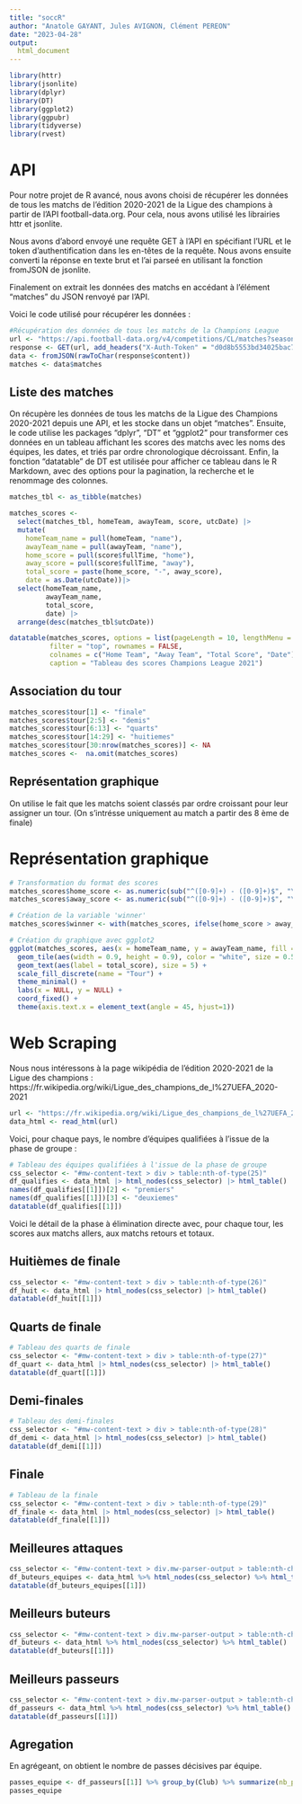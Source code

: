 ```yaml
---
title: "soccR"
author: "Anatole GAYANT, Jules AVIGNON, Clément PEREON"
date: "2023-04-28"
output: 
  html_document
---
```


```r
library(httr)
library(jsonlite)
library(dplyr)
library(DT)
library(ggplot2)
library(ggpubr)
library(tidyverse)
library(rvest)
```

# API

Pour notre projet de R avancé, nous avons choisi de récupérer les données de tous les matchs de l'édition 2020-2021 de la Ligue des champions à partir de l'API football-data.org. Pour cela, nous avons utilisé les librairies httr et jsonlite.

Nous avons d'abord envoyé une requête GET à l'API en spécifiant l'URL et le token d'authentification dans les en-têtes de la requête. Nous avons ensuite converti la réponse en texte brut et l'ai parseé en utilisant la fonction fromJSON de jsonlite.

Finalement on extrait les données des matchs en accédant à l'élément "matches" du JSON renvoyé par l'API.

Voici le code utilisé pour récupérer les données :

```r
#Récupération des données de tous les matchs de la Champions League
url <- "https://api.football-data.org/v4/competitions/CL/matches?season=2020"
response <- GET(url, add_headers("X-Auth-Token" = "d0d8b5553bd34025bac768b663973df2"))
data <- fromJSON(rawToChar(response$content))
matches <- data$matches
```

## Liste des matches

On récupère les données de tous les matchs de la Ligue des Champions 2020-2021 depuis une API, et les stocke dans un objet "matches". Ensuite, le code utilise les packages "dplyr", "DT" et "ggplot2" pour transformer ces données en un tableau affichant les scores des matchs avec les noms des équipes, les dates, et triés par ordre chronologique décroissant. Enfin, la fonction "datatable" de DT est utilisée pour afficher ce tableau dans le R Markdown, avec des options pour la pagination, la recherche et le renommage des colonnes.

```r
matches_tbl <- as_tibble(matches)

matches_scores <-
  select(matches_tbl, homeTeam, awayTeam, score, utcDate) |>
  mutate(
    homeTeam_name = pull(homeTeam, "name"),
    awayTeam_name = pull(awayTeam, "name"),
    home_score = pull(score$fullTime, "home"),
    away_score = pull(score$fullTime, "away"),
    total_score = paste(home_score, "-", away_score),
    date = as.Date(utcDate))|>
  select(homeTeam_name,
         awayTeam_name,
         total_score,
         date) |>
  arrange(desc(matches_tbl$utcDate))

datatable(matches_scores, options = list(pageLength = 10, lengthMenu = c(10, 20, 50)), 
          filter = "top", rownames = FALSE,
          colnames = c("Home Team", "Away Team", "Total Score", "Date"),
          caption = "Tableau des scores Champions League 2021")

```

## Association du tour

```r
matches_scores$tour[1] <- "finale"
matches_scores$tour[2:5] <- "demis"
matches_scores$tour[6:13] <- "quarts"
matches_scores$tour[14:29] <- "huitiemes"
matches_scores$tour[30:nrow(matches_scores)] <- NA
matches_scores <-  na.omit(matches_scores)
```

## Représentation graphique 

On utilise le fait que les matchs soient classés par ordre croissant pour leur assigner un tour. (On s'intrésse uniquement au match a partir des 8 ème de finale)

# Représentation graphique 

```r
# Transformation du format des scores
matches_scores$home_score <- as.numeric(sub("^([0-9]+) - ([0-9]+)$", "\\1", matches_scores$total_score))
matches_scores$away_score <- as.numeric(sub("^([0-9]+) - ([0-9]+)$", "\\2", matches_scores$total_score))

# Création de la variable 'winner'
matches_scores$winner <- with(matches_scores, ifelse(home_score > away_score, homeTeam_name, ifelse(home_score < away_score, awayTeam_name, "Draw")))

# Création du graphique avec ggplot2
ggplot(matches_scores, aes(x = homeTeam_name, y = awayTeam_name, fill = tour)) + 
  geom_tile(aes(width = 0.9, height = 0.9), color = "white", size = 0.5) +
  geom_text(aes(label = total_score), size = 5) +
  scale_fill_discrete(name = "Tour") +
  theme_minimal() +
  labs(x = NULL, y = NULL) +
  coord_fixed() +
  theme(axis.text.x = element_text(angle = 45, hjust=1))

```


# Web Scraping


Nous nous intéressons à la page wikipédia de l'édition 2020-2021 de la Ligue des champions : 
https://fr.wikipedia.org/wiki/Ligue_des_champions_de_l%27UEFA_2020-2021

```r
url <- "https://fr.wikipedia.org/wiki/Ligue_des_champions_de_l%27UEFA_2020-2021"
data_html <- read_html(url)
```

Voici, pour chaque pays, le nombre d'équipes qualifiées à l'issue de la phase de groupe : 

```r
# Tableau des équipes qualifiées à l'issue de la phase de groupe
css_selector <- "#mw-content-text > div > table:nth-of-type(25)"
df_qualifies <- data_html |> html_nodes(css_selector) |> html_table()
names(df_qualifies[[1]])[2] <- "premiers"
names(df_qualifies[[1]])[3] <- "deuxiemes"
datatable(df_qualifies[[1]])
```

Voici le détail de la phase à élimination directe avec, pour chaque tour, les scores aux matchs allers, aux matchs retours et totaux.

## Huitièmes de finale

```r
css_selector <- "#mw-content-text > div > table:nth-of-type(26)"
df_huit <- data_html |> html_nodes(css_selector) |> html_table()
datatable(df_huit[[1]])
```

## Quarts de finale

```r
# Tableau des quarts de finale
css_selector <- "#mw-content-text > div > table:nth-of-type(27)"
df_quart <- data_html |> html_nodes(css_selector) |> html_table()
datatable(df_quart[[1]])
```

## Demi-finales

```r
# Tableau des demi-finales
css_selector <- "#mw-content-text > div > table:nth-of-type(28)"
df_demi <- data_html |> html_nodes(css_selector) |> html_table()
datatable(df_demi[[1]])
```

## Finale

```r
# Tableau de la finale
css_selector <- "#mw-content-text > div > table:nth-of-type(29)"
df_finale <- data_html |> html_nodes(css_selector) |> html_table()
datatable(df_finale[[1]])
```

## Meilleures attaques

```r
css_selector <- "#mw-content-text > div.mw-parser-output > table:nth-child(135) > tbody > tr > td:nth-child(1) > table > tbody"
df_buteurs_equipes <- data_html %>% html_nodes(css_selector) %>% html_table()
datatable(df_buteurs_equipes[[1]])
```

## Meilleurs buteurs

```r
css_selector <- "#mw-content-text > div.mw-parser-output > table:nth-child(130) > tbody > tr > td:nth-child(1) > table > tbody"
df_buteurs <- data_html %>% html_nodes(css_selector) %>% html_table()
datatable(df_buteurs[[1]])
```

## Meilleurs passeurs

```r
css_selector <- "#mw-content-text > div.mw-parser-output > table:nth-child(130) > tbody > tr > td:nth-child(2) > table > tbody"
df_passeurs <- data_html %>% html_nodes(css_selector) %>% html_table()
datatable(df_passeurs[[1]])
```

## Agregation

En agrégeant, on obtient le nombre de passes décisives par équipe.

```r
passes_equipe <- df_passeurs[[1]] %>% group_by(Club) %>% summarize(nb_passes = sum(`Passes[23]`))
passes_equipe
```

